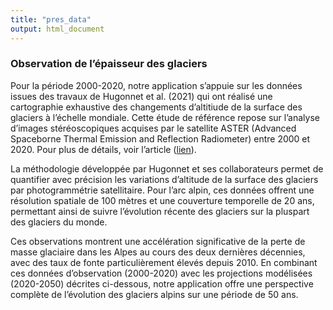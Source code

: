 ```yaml
---
title: "pres_data"
output: html_document
---
```


### Observation de l'épaisseur des glaciers

Pour la période 2000-2020, notre application s'appuie sur les données issues des travaux de Hugonnet et al. (2021) qui ont réalisé une cartographie exhaustive des changements d'altitiude de la surface des glaciers à l'échelle mondiale. Cette étude de référence repose sur l'analyse d'images stéréoscopiques acquises par le satellite ASTER (Advanced Spaceborne Thermal Emission and Reflection Radiometer) entre 2000 et 2020. Pour plus de détails, voir l'article ([lien](https://www.nature.com/articles/s41586-021-03436-z)).

La méthodologie développée par Hugonnet et ses collaborateurs permet de quantifier avec précision les variations d'altitude de la surface des glaciers par photogrammétrie satellitaire. Pour l'arc alpin, ces données offrent une résolution spatiale de 100 mètres et une couverture temporelle de 20 ans, permettant ainsi de suivre l'évolution récente des glaciers sur la pluspart des glaciers du monde.

Ces observations montrent une accélération significative de la perte de masse glaciaire dans les Alpes au cours des deux dernières décennies, avec des taux de fonte particulièrement élevés depuis 2010. En combinant ces données d'observation (2000-2020) avec les projections modélisées (2020-2050) décrites ci-dessous, notre application offre une perspective complète de l'évolution des glaciers alpins sur une période de 50 ans.

